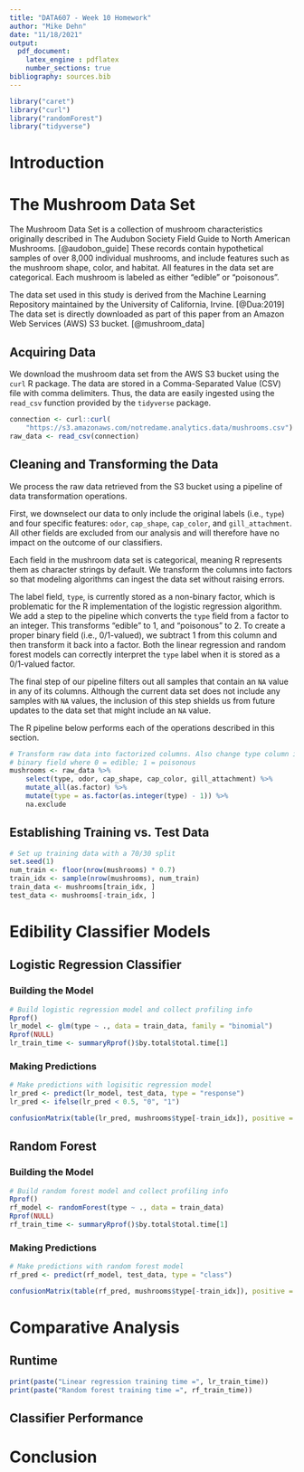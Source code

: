 ```yaml
---
title: "DATA607 - Week 10 Homework"
author: "Mike Dehn"
date: "11/18/2021"
output:
  pdf_document:
    latex_engine : pdflatex
    number_sections: true
bibliography: sources.bib
---
```


```r
library("caret")
library("curl")
library("randomForest")
library("tidyverse")
```

# Introduction

# The Mushroom Data Set

The Mushroom Data Set is a collection of mushroom characteristics originally
described in The Audubon Society Field Guide to North American Mushrooms. 
[@audobon_guide] These records contain hypothetical samples of over 8,000 
individual mushrooms, and include features such as the mushroom shape, color,
and habitat. All features in the data set are categorical. Each mushroom is
labeled as either "edible" or "poisonous".

The data set used in this study is derived from the Machine Learning Repository
maintained by the University of California, Irvine. [@Dua:2019] The data set 
is directly downloaded as part of this paper from an Amazon Web Services (AWS)
S3 bucket. [@mushroom_data]

## Acquiring Data

We download the mushroom data set from the AWS S3 bucket using the `curl`
R package. The data are stored in a Comma-Separated Value (CSV) file with
comma delimiters. Thus, the data are easily ingested using the `read_csv`
function provided by the `tidyverse` package.

```r
connection <- curl::curl(
    "https://s3.amazonaws.com/notredame.analytics.data/mushrooms.csv")
raw_data <- read_csv(connection)
```

## Cleaning and Transforming the Data

We process the raw data retrieved from the S3 bucket using a pipeline of data
transformation operations.

First, we downselect our data to only include the original labels (i.e., 
`type`) and four specific features: `odor`, `cap_shape`, `cap_color`, and
`gill_attachment`. All other fields are excluded from our analysis and will
therefore have no impact on the outcome of our classifiers.

Each field in the mushroom data set is categorical, meaning R represents them 
as character strings by default. We transform the columns into factors so that
modeling algorithms can ingest the data set without raising errors.

The label field, `type`, is currently stored as a non-binary factor, which is
problematic for the R implementation of the logistic regression algorithm. We
add a step to the pipeline which converts the `type` field from a factor to an
integer. This transforms "edible" to 1, and "poisonous" to 2. To create a
proper binary field (i.e., 0/1-valued), we subtract 1 from this column and then
transform it back into a factor. Both the linear regression and random forest
models can correctly interpret the `type` label when it is stored as a 
0/1-valued factor.

The final step of our pipeline filters out all samples that contain an `NA` 
value in any of its columns. Although the current data set does not include any
samples with `NA` values, the inclusion of this step shields us from future
updates to the data set that might include an `NA` value.

The R pipeline below performs each of the operations described in this section.

```r
# Transform raw data into factorized columns. Also change type column into
# binary field where 0 = edible; 1 = poisonous
mushrooms <- raw_data %>%
    select(type, odor, cap_shape, cap_color, gill_attachment) %>%
    mutate_all(as.factor) %>%
    mutate(type = as.factor(as.integer(type) - 1)) %>%
    na.exclude
```

## Establishing Training vs. Test Data
```r
# Set up training data with a 70/30 split
set.seed(1)
num_train <- floor(nrow(mushrooms) * 0.7)
train_idx <- sample(nrow(mushrooms), num_train)
train_data <- mushrooms[train_idx, ]
test_data <- mushrooms[-train_idx, ]
```

# Edibility Classifier Models

## Logistic Regression Classifier

### Building the Model
```r
# Build logistic regression model and collect profiling info
Rprof()
lr_model <- glm(type ~ ., data = train_data, family = "binomial")
Rprof(NULL)
lr_train_time <- summaryRprof()$by.total$total.time[1]
```

### Making Predictions
```r
# Make predictions with logisitic regression model
lr_pred <- predict(lr_model, test_data, type = "response")
lr_pred <- ifelse(lr_pred < 0.5, "0", "1")

confusionMatrix(table(lr_pred, mushrooms$type[-train_idx]), positive = "1")
```

## Random Forest

### Building the Model
```r
# Build random forest model and collect profiling info
Rprof()
rf_model <- randomForest(type ~ ., data = train_data)
Rprof(NULL)
rf_train_time <- summaryRprof()$by.total$total.time[1]
```

### Making Predictions
```r
# Make predictions with random forest model
rf_pred <- predict(rf_model, test_data, type = "class")

confusionMatrix(table(rf_pred, mushrooms$type[-train_idx]), positive = "1")
```

# Comparative Analysis

## Runtime
```r
print(paste("Linear regression training time =", lr_train_time))
print(paste("Random forest training time =", rf_train_time))
```

## Classifier Performance

# Conclusion
